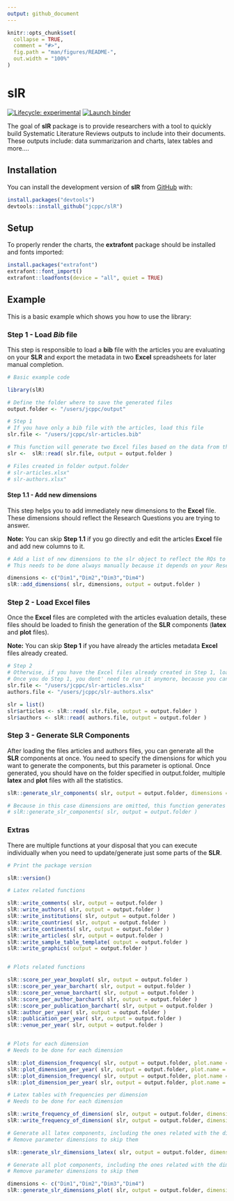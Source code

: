 ```yaml
---
output: github_document
---
```


<!-- README.md is generated from README.Rmd. Please edit that file -->

```r
knitr::opts_chunk$set(
  collapse = TRUE,
  comment = "#>",
  fig.path = "man/figures/README-",
  out.width = "100%"
)
```

# slR

<!-- badges: start -->
[![Lifecycle: experimental](https://img.shields.io/badge/lifecycle-experimental-orange.svg)](https://lifecycle.r-lib.org/articles/stages.html#experimental)
[![Launch binder](https://mybinder.org/badge_logo.svg)](https://mybinder.org/v2/gh/jcppc/slR/main)
<!-- badges: end -->

The goal of **slR** package is to provide researchers with a tool to quickly build Systematic Literature Reviews outputs to include into their documents. These outputs include: data summarizarion and charts, latex tables and more....

## Installation

You can install the development version of **slR** from [GitHub](https://github.com/) with:

```r
install.packages("devtools")
devtools::install_github("jcppc/slR")
```

## Setup

To properly render the charts, the **extrafont** package should be installed and fonts imported:

```r
install.packages("extrafont")
extrafont::font_import()
extrafont::loadfonts(device = "all", quiet = TRUE)
```

## Example

This is a basic example which shows you how to use the library:

### Step 1 - Load *Bib* file

This step is responsible to load a **bib** file with the articles you are evaluating on your **SLR** and export the metadata in two **Excel** spreadsheets for later manual completion.  

```r
# Basic example code

library(slR)

# Define the folder where to save the generated files
output.folder <- "/users/jcppc/output"

# Step 1
# If you have only a bib file with the articles, load this file
slr.file <- "/users/jcppc/slr-articles.bib"

# This function will generate two Excel files based on the data from the bib file
slr <-  slR::read( slr.file, output = output.folder )

# Files created in folder output.folder
# slr-articles.xlsx"
# slr-authors.xlsx"
```

#### Step 1.1 - Add new dimensions

This step helps you to add immediately new dimensions to the **Excel** file. These dimensions should reflect the Research Questions you are trying to answer.

**Note:** You can skip **Step 1.1** if you go directly and edit the articles **Excel** file and add new columns to it.

```r
# Add a list of new dimensions to the slr object to reflect the RQs to answer
# This needs to be done always manually because it depends on your Research Questions

dimensions <- c("Dim1","Dim2","Dim3","Dim4")
slR::add_dimensions( slr, dimensions, output = output.folder )
```


### Step 2 - Load **Excel** files

Once the **Excel** files are completed with the articles evaluation details, these files should be loaded to finish the generation of the **SLR** components (**latex** and **plot** files).

**Note:** You can skip **Step 1** if you have already the articles metadata **Excel** files already created.

```r
# Step 2
# Otherwise, if you have the Excel files already created in Step 1, load them
# Once you do Step 1, you dont' need to run it anymore, because you can always start from Step 2
slr.file <- "/users/jcppc/slr-articles.xlsx"
authors.file <- "/users/jcppc/slr-authors.xlsx"

slr = list()
slr$articles <- slR::read( slr.file, output = output.folder )
slr$authors <- slR::read( authors.file, output = output.folder )
```

### Step 3 - Generate **SLR** Components

After loading the files articles and authors files, you can generate all the **SLR** components at once. You need to specify the dimensions for which you want to generate the components, but this parameter is optional.
Once generated, you should have on the folder specified in output.folder, multiple **latex** and **plot** files with all the statistics.

```r
slR::generate_slr_components( slr, output = output.folder, dimensions = dimensions )

# Because in this case dimensions are omitted, this function generates all default components ( except the ones dependent on the dimensions created )
# slR::generate_slr_components( slr, output = output.folder )
```

### Extras

There are multiple functions at your disposal that you can execute individually when you need to update/generate just some parts of the **SLR**.

```r
# Print the package version

slR::version()

# Latex related functions

slR::write_comments( slr, output = output.folder )
slR::write_authors( slr, output = output.folder )
slR::write_institutions( slr, output = output.folder )
slR::write_countries( slr, output = output.folder )
slR::write_continents( slr, output = output.folder )
slR::write_articles( slr, output = output.folder )
slR::write_sample_table_template( output = output.folder )
slR::write_graphics( output = output.folder )


# Plots related functions

slR::score_per_year_boxplot( slr, output = output.folder )
slR::score_per_year_barchart( slr, output = output.folder )
slR::score_per_venue_barchart( slr, output = output.folder )
slR::score_per_author_barchart( slr, output = output.folder )
slR::score_per_publication_barchart( slr, output = output.folder )
slR::author_per_year( slr, output = output.folder )
slR::publication_per_year( slr, output = output.folder )
slR::venue_per_year( slr, output = output.folder )


# Plots for each dimension
# Needs to be done for each dimension

slR::plot_dimension_frequency( slr, output = output.folder, plot.name = "plot-freq-Dim1.pdf", dimension = "Dim1" )
slR::plot_dimension_per_year( slr, output = output.folder, plot.name = "plot-Dim1.pdf", dimension = "Dim1" )
slR::plot_dimension_frequency( slr, output = output.folder, plot.name = "plot-freq-Dim2.pdf", dimension = "Dim2" )
slR::plot_dimension_per_year( slr, output = output.folder, plot.name = "plot-Dim2.pdf", dimension = "Dim2" )

# Latex tables with frequencies per dimension
# Needs to be done for each dimension

slR::write_frequency_of_dimension( slr, output = output.folder, dimension = "Dim1" )
slR::write_frequency_of_dimension( slr, output = output.folder, dimension = "Dim2" )

# Generate all latex components, including the ones related with the dimensions
# Remove parameter dimensions to skip them

slR::generate_slr_dimensions_latex( slr, output = output.folder, dimensions = dimensions )

# Generate all plot components, including the ones related with the dimensions
# Remove parameter dimensions to skip them

dimensions <- c("Dim1","Dim2","Dim3","Dim4")
slR::generate_slr_dimensions_plot( slr, output = output.folder, dimensions = dimensions )
```
